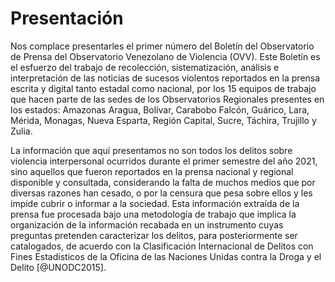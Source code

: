 # Presentación

Nos complace presentarles el primer número del Boletín del Observatorio de Prensa del Observatorio Venezolano de Violencia (OVV). Este Boletín es el esfuerzo del trabajo de recolección, sistematización, análisis e interpretación de las noticias de sucesos violentos reportados en la prensa escrita y digital tanto estadal como nacional, por los 15 equipos de trabajo que hacen parte de las sedes de los Observatorios Regionales presentes en los estados: Amazonas Aragua, Bolívar, Carabobo Falcón, Guárico, Lara, Mérida, Monagas, Nueva Esparta, Región Capital, Sucre, Táchira, Trujillo y Zulia.

La información que aquí presentamos no son todos los delitos sobre violencia interpersonal ocurridos durante el primer semestre del año 2021, sino aquellos que fueron reportados en la prensa nacional y regional disponible y consultada, considerando la falta de muchos medios que por diversas razones han cesado, o por la censura que pesa sobre ellos y les impide cubrir o informar a la sociedad. Esta información extraída de la prensa fue procesada bajo una metodología de trabajo que implica la organización de la información recabada en un instrumento cuyas preguntas pretenden caracterizar los delitos, para posteriormente ser catalogados, de acuerdo con la Clasificación Internacional de Delitos con Fines Estadísticos de la Oficina de las Naciones Unidas contra la Droga y el Delito [@UNODC2015]. 
